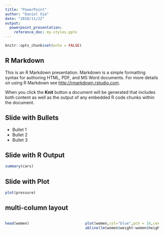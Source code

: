 ```yaml
---
title: "PowerPoint"
author: "Daniel Xie"
date: "2018/11/22"
output: 
  powerpoint_presentation:
    reference_doc: my-styles.pptx
---
```


```r
knitr::opts_chunk$set(echo = FALSE)
```

## R Markdown

This is an R Markdown presentation. Markdown is a simple formatting syntax for authoring HTML, PDF, and MS Word documents. For more details on using R Markdown see <http://rmarkdown.rstudio.com>.

When you click the **Knit** button a document will be generated that includes both content as well as the output of any embedded R code chunks within the document.

## Slide with Bullets

- Bullet 1
- Bullet 2
- Bullet 3

## Slide with R Output

```r
summary(cars)
```

## Slide with Plot

```r
plot(pressure)
```

## multi-column layout
:::::: {.columns}
::: {.column width="50%"}
```r
head(women)
```
:::
::: {.column width="50%"}
```r
plot(women,col="blue",pch = 16,cex = 1.5)
abline(lm(women$weight~women$height),lty=2,lwd=2,col='red')
```
:::
::::::